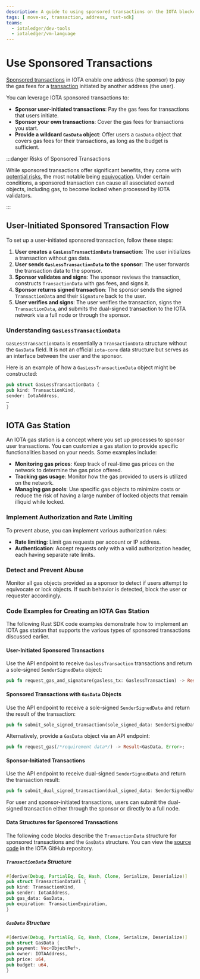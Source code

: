 ```yaml
---
description: A guide to using sponsored transactions on the IOTA blockchain, including .
tags: [ move-sc, transaction, address, rust-sdk]
teams:
  - iotaledger/dev-tools
  - iotaledger/vm-language
---
```



# Use Sponsored Transactions

[Sponsored transactions](about-sponsored-transactions.mdx) in IOTA enable one address (the sponsor) to pay the gas fees for a [transaction](../transactions.mdx) initiated by another address (the user).

You can leverage IOTA sponsored transactions to:

- **Sponsor user-initiated transactions**: Pay the gas fees for transactions that users initiate.
- **Sponsor your own transactions**: Cover the gas fees for transactions you start.
- **Provide a wildcard `GasData` object**: Offer users a `GasData` object that covers gas fees for their transactions, as long as the budget is sufficient.


:::danger Risks of Sponsored Transactions

While sponsored transactions offer significant benefits, they come with [potential risks](about-sponsored-transactions.mdx#client-equivocation-risk), the most notable being [equivocation](/references/iota-glossary.mdx#equivocation). Under certain conditions, a sponsored transaction can cause all associated owned objects, including gas, to become locked when processed by IOTA validators.

:::

## User-Initiated Sponsored Transaction Flow

To set up a user-initiated sponsored transaction, follow these steps:

1. **User creates a `GasLessTransactionData` transaction**: The user initializes a transaction without gas data.
2. **User sends `GasLessTransactionData` to the sponsor**: The user forwards the transaction data to the sponsor.
3. **Sponsor validates and signs**: The sponsor reviews the transaction, constructs `TransactionData` with gas fees, and signs it.
4. **Sponsor returns signed transaction**: The sponsor sends the signed `TransactionData` and their `Signature` back to the user.
5. **User verifies and signs**: The user verifies the transaction, signs the `TransactionData`, and submits the dual-signed transaction to the IOTA network via a full node or through the sponsor.

### Understanding `GasLessTransactionData`

`GasLessTransactionData` is essentially a `TransactionData` structure without the `GasData` field. It is not an official `iota-core` data structure but serves as an interface between the user and the sponsor.

Here is an example of how a `GasLessTransactionData` object might be constructed:

```rust
pub struct GasLessTransactionData {
pub kind: TransactionKind,
sender: IotaAddress,
…
}
```

## IOTA Gas Station

An IOTA gas station is a concept where you set up processes to sponsor user transactions.
You can customize a gas station to provide specific functionalities based on your needs. Some examples include:

- **Monitoring gas prices**: Keep track of real-time gas prices on the network to determine the gas price offered.
- **Tracking gas usage**: Monitor how the gas provided to users is utilized on the network.
- **Managing gas pools**: Use specific gas objects to minimize costs or reduce the risk of having a large number of locked objects that remain illiquid while locked.

### Implement Authorization and Rate Limiting

To prevent abuse, you can implement various authorization rules:

- **Rate limiting**: Limit gas requests per account or IP address.
- **Authentication**: Accept requests only with a valid authorization header, each having separate rate limits.

### Detect and Prevent Abuse

Monitor all gas objects provided as a sponsor to detect if users attempt to equivocate or lock objects. If such behavior is detected, block the user or requester accordingly.

### Code Examples for Creating an IOTA Gas Station

The following Rust SDK code examples demonstrate how to implement an IOTA gas station that supports the various types of sponsored transactions discussed earlier.

#### User-Initiated Sponsored Transactions

Use the API endpoint to receive `GaslessTransaction` transactions and return a sole-signed `SenderSignedData` object:

```rust
pub fn request_gas_and_signature(gasless_tx: GaslessTransaction) -> Result<SenderSignedData, Error>;
```

#### Sponsored Transactions with `GasData` Objects

Use the API endpoint to receive a sole-signed `SenderSignedData` and return the result of the transaction:

```rust
pub fn submit_sole_signed_transaction(sole_signed_data: SenderSignedData) -> Result<(Transaction, CertifiedTransactionEffects), Error>;
```

Alternatively, provide a `GasData` object via an API endpoint:

```rust
pub fn request_gas(/*requirement data*/) -> Result<GasData, Error>;
```

#### Sponsor-Initiated Transactions

Use the API endpoint to receive dual-signed `SenderSignedData` and return the transaction result:

```rust
pub fn submit_dual_signed_transaction(dual_signed_data: SenderSignedData) -> Result<(Transaction, CertifiedTransactionEffects), Error>;
```

For user and sponsor-initiated transactions, users can submit the dual-signed transaction either through the sponsor or directly to a full node.

#### Data Structures for Sponsored Transactions

The following code blocks describe the `TransactionData` structure for sponsored transactions and the `GasData` structure. You can view the [source code](https://github.com/iotaledger/iota/blob/develop/crates/iota-types/src/messages.rs) in the IOTA GitHub repository.

##### `TransactionData` Structure

```rust
#[derive(Debug, PartialEq, Eq, Hash, Clone, Serialize, Deserialize)]
pub struct TransactionDataV1 {
pub kind: TransactionKind,
pub sender: IotaAddress,
pub gas_data: GasData,
pub expiration: TransactionExpiration,
}
```

##### `GasData` Structure

```rust
#[derive(Debug, PartialEq, Eq, Hash, Clone, Serialize, Deserialize)]
pub struct GasData {
pub payment: Vec<ObjectRef>,
pub owner: IOTAAddress,
pub price: u64,
pub budget: u64,
}
```

<Quiz questions={questions} />
